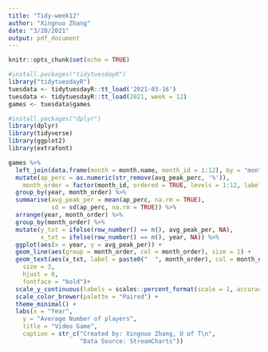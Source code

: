 ```yaml
---
title: "Tidy-week12"
author: "Xingnuo Zhang"
date: "3/20/2021"
output: pdf_document
---
```


```r
knitr::opts_chunk$set(echo = TRUE)
```

```r
#install.packages("tidytuesdayR")
library("tidytuesdayR")
tuesdata <- tidytuesdayR::tt_load('2021-03-16')
tuesdata <- tidytuesdayR::tt_load(2021, week = 12)
games <- tuesdata$games
```

```r
#install.packages("dplyr")
library(dplyr)
library(tidyverse)
library(ggplot2)
library(extrafont)
```

```r
games %>%
  left_join(data.frame(month = month.name, month_id = 1:12), by = "month") %>%
  mutate(ap_perc = as.numeric(str_remove(avg_peak_perc, '%')),
    month_order = factor(month_id, ordered = TRUE, levels = 1:12, labels = month.name)) %>%
  group_by(year, month_order) %>%
  summarise(avg_peak_per = mean(ap_perc, na.rm = TRUE),
            sd = sd(ap_perc, na.rm = TRUE)) %>%
  arrange(year, month_order) %>%
  group_by(month_order) %>%
  mutate(y_txt = ifelse(row_number() == n(), avg_peak_per, NA),
         x_txt = ifelse(row_number() == n(), year, NA)) %>%
  ggplot(aes(x = year, y = avg_peak_per)) +
  geom_line(aes(group = month_order, col = month_order), size = 1) +
  geom_text(aes(x_txt, label = paste0("  ", month_order), col = month_order),
    size = 3,
    hjust = 0,
    fontface = "bold")+
  scale_y_continuous(labels = scales::percent_format(scale = 1, accuracy = 1)) +
  scale_color_brewer(palette = "Paired") +
  theme_minimal() +
  labs(x = "Year",
    y = "Average Number of players",
    title = "Video Game",
    caption = str_c("Created by: Xingnuo Zhang, U of T\n",
                    "Data Source: StreamCharts"))
```








